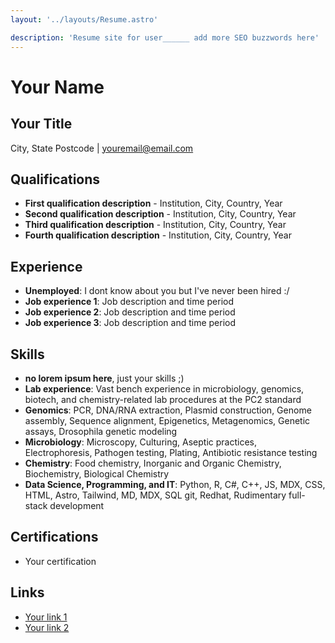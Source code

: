 ```yaml
---
layout: '../layouts/Resume.astro' 

description: 'Resume site for user______ add more SEO buzzwords here'
---
```


# Your Name

## Your Title

City, State Postcode | [youremail@email.com](mailto:)

## Qualifications

- **First qualification description** - Institution, City, Country, Year
- **Second qualification description** - Institution, City, Country, Year
- **Third qualification description** - Institution, City, Country, Year
- **Fourth qualification description** - Institution, City, Country, Year

## Experience

- **Unemployed**: I dont know about you but I've never been hired :/
- **Job experience 1**: Job description and time period
- **Job experience 2**: Job description and time period
- **Job experience 3**: Job description and time period

## Skills
- **no lorem ipsum here**, just your skills ;)
- **Lab experience**: Vast bench experience in microbiology, genomics, biotech, and chemistry-related lab procedures at the PC2 standard
- **Genomics**: PCR, DNA/RNA extraction, Plasmid construction, Genome assembly, Sequence alignment, Epigenetics, Metagenomics, Genetic assays, Drosophila genetic modeling
- **Microbiology**: Microscopy, Culturing, Aseptic practices, Electrophoresis, Pathogen testing, Plating, Antibiotic resistance testing
- **Chemistry**: Food chemistry, Inorganic and Organic Chemistry, Biochemistry, Biological Chemistry
- **Data Science, Programming, and IT**: Python, R, C#, C++, JS, MDX, CSS, HTML, Astro, Tailwind, MD, MDX, SQL git, Redhat, Rudimentary full-stack development

## Certifications

- Your certification

## Links

- <a href="https://shattereddisk.github.io/rickroll/rickroll.mp4" target="_blank">Your link 1</a>
- <a href="https://shattereddisk.github.io/rickroll/rickroll.mp4" target="_blank">Your link 2</a>
